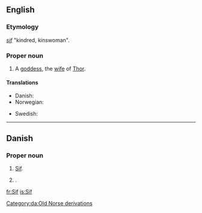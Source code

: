 ==English==

===Etymology===
{{etyl|non}} ''[[sif]]'' "kindred, kinswoman".

===Proper noun===
{{en-proper noun}}

# {{norse mythology}} A [[goddess]], the [[wife]] of  [[Thor]].

====Translations====
{{trans-top|wife of Thor}}
* Danish: {{t-|da|Sif}}
* Norwegian: {{t+|no|Siv}}
{{trans-mid}}
* Swedish: {{t-|sv|Siv}}
{{trans-bottom}}

----

==Danish==

===Proper noun===
{{infl|da|proper noun}}

# {{norse mythology|lang=da}} [[#English|Sif]].
# {{given name|female|lang=da}}.

[[Category:da:Old Norse derivations]]

[[fr:Sif]]
[[is:Sif]]